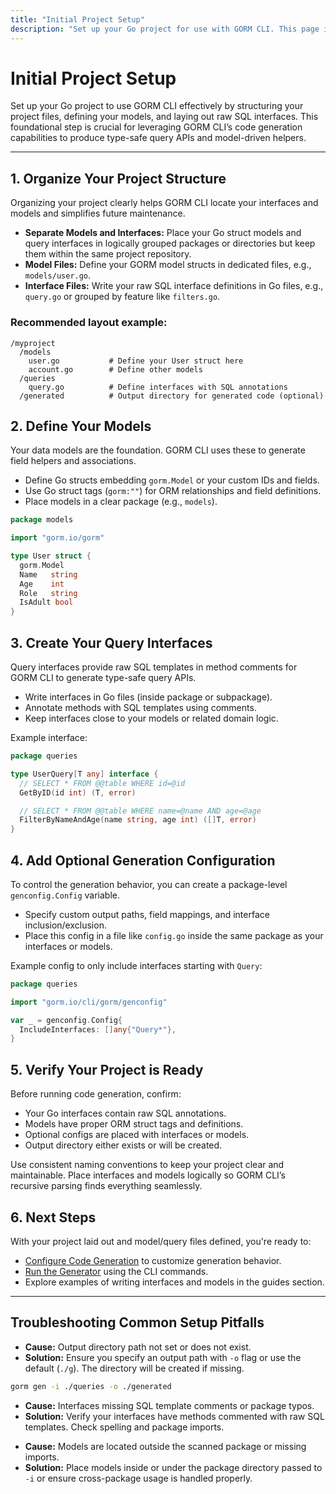 ```yaml
---
title: "Initial Project Setup"
description: "Set up your Go project for use with GORM CLI. This page introduces project structuring, laying out where to define your models and interfaces to make the most out of code generation."
---
```


# Initial Project Setup

Set up your Go project to use GORM CLI effectively by structuring your project files, defining your models, and laying out raw SQL interfaces. This foundational step is crucial for leveraging GORM CLI’s code generation capabilities to produce type-safe query APIs and model-driven helpers.

---

## 1. Organize Your Project Structure

Organizing your project clearly helps GORM CLI locate your interfaces and models and simplifies future maintenance.

- **Separate Models and Interfaces:** Place your Go struct models and query interfaces in logically grouped packages or directories but keep them within the same project repository.
- **Model Files:** Define your GORM model structs in dedicated files, e.g., `models/user.go`.
- **Interface Files:** Write your raw SQL interface definitions in Go files, e.g., `query.go` or grouped by feature like `filters.go`.

### Recommended layout example:

```
/myproject
  /models
    user.go           # Define your User struct here
    account.go        # Define other models
  /queries
    query.go          # Define interfaces with SQL annotations
  /generated          # Output directory for generated code (optional)
```

## 2. Define Your Models

Your data models are the foundation. GORM CLI uses these to generate field helpers and associations.

- Define Go structs embedding `gorm.Model` or your custom IDs and fields.
- Use Go struct tags (`gorm:""`) for ORM relationships and field definitions.
- Place models in a clear package (e.g., `models`).

```go
package models

import "gorm.io/gorm"

type User struct {
  gorm.Model
  Name   string
  Age    int
  Role   string
  IsAdult bool
}
```

## 3. Create Your Query Interfaces

Query interfaces provide raw SQL templates in method comments for GORM CLI to generate type-safe query APIs.

- Write interfaces in Go files (inside package or subpackage).
- Annotate methods with SQL templates using comments.
- Keep interfaces close to your models or related domain logic.

Example interface:

```go
package queries

type UserQuery[T any] interface {
  // SELECT * FROM @@table WHERE id=@id
  GetByID(id int) (T, error)

  // SELECT * FROM @@table WHERE name=@name AND age=@age
  FilterByNameAndAge(name string, age int) ([]T, error)
}
```

## 4. Add Optional Generation Configuration

To control the generation behavior, you can create a package-level `genconfig.Config` variable.

- Specify custom output paths, field mappings, and interface inclusion/exclusion.
- Place this config in a file like `config.go` inside the same package as your interfaces or models.

Example config to only include interfaces starting with `Query`:

```go
package queries

import "gorm.io/cli/gorm/genconfig"

var _ = genconfig.Config{
  IncludeInterfaces: []any{"Query*"},
}
```

## 5. Verify Your Project is Ready

Before running code generation, confirm:

- Your Go interfaces contain raw SQL annotations.
- Models have proper ORM struct tags and definitions.
- Optional configs are placed with interfaces or models.
- Output directory either exists or will be created.

<Tip>
Use consistent naming conventions to keep your project clear and maintainable. Place interfaces and models logically so GORM CLI’s recursive parsing finds everything seamlessly.
</Tip>

## 6. Next Steps

With your project laid out and model/query files defined, you're ready to:

- [Configure Code Generation](https://your-docs-link/getting-started/configuration-quickstart/configuring-generation) to customize generation behavior.
- [Run the Generator](https://your-docs-link/getting-started/configuration-quickstart/running-the-generator) using the CLI commands.
- Explore examples of writing interfaces and models in the guides section.

---

## Troubleshooting Common Setup Pitfalls

<AccordionGroup title="Common Issues">
<Accordion title="Generated Code Not Appearing in Output Directory">

- **Cause:** Output directory path not set or does not exist.
- **Solution:** Ensure you specify an output path with `-o` flag or use the default (`./g`). The directory will be created if missing.

```bash
gorm gen -i ./queries -o ./generated
```

</Accordion>

<Accordion title="Interfaces Not Detected or Generated">

- **Cause:** Interfaces missing SQL template comments or package typos.
- **Solution:** Verify your interfaces have methods commented with raw SQL templates. Check spelling and package imports.

</Accordion>

<Accordion title="Models Not Found by Generator">

- **Cause:** Models are located outside the scanned package or missing imports.
- **Solution:** Place models inside or under the package directory passed to `-i` or ensure cross-package usage is handled properly.

</Accordion>

</AccordionGroup>